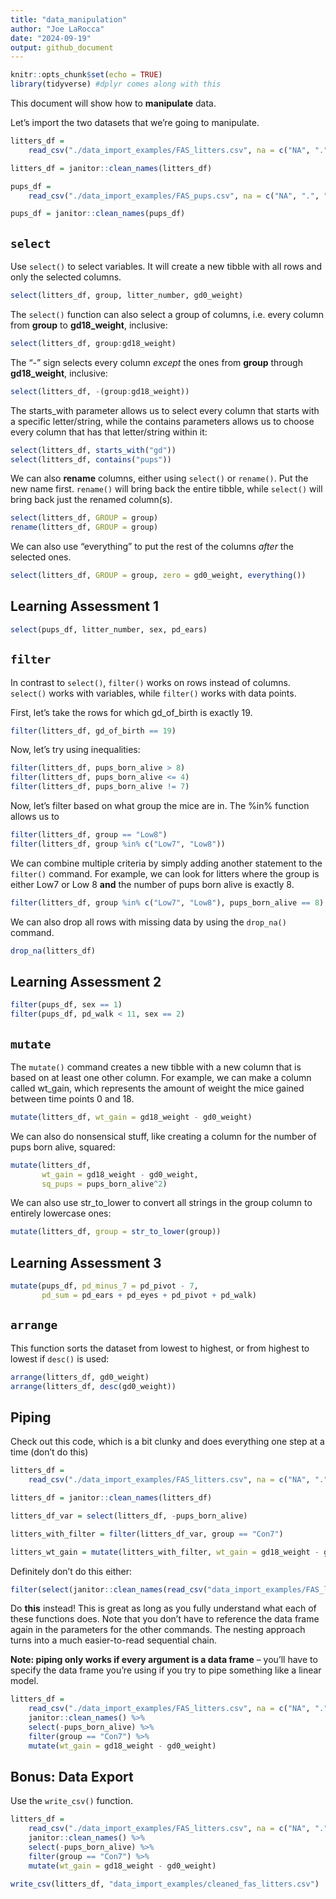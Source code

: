 ```yaml
---
title: "data_manipulation"
author: "Joe LaRocca"
date: "2024-09-19"
output: github_document
---
```


```r
knitr::opts_chunk$set(echo = TRUE)
library(tidyverse) #dplyr comes along with this
```

This document will show how to **manipulate** data.

Let's import the two datasets that we're going to manipulate.

```r

litters_df = 
    read_csv("./data_import_examples/FAS_litters.csv", na = c("NA", ".", ""))

litters_df = janitor::clean_names(litters_df)

pups_df = 
    read_csv("./data_import_examples/FAS_pups.csv", na = c("NA", ".", ""))

pups_df = janitor::clean_names(pups_df)

```
## `select`

Use `select() ` to select variables. It will create a new tibble with all rows and only the selected columns.

```r

select(litters_df, group, litter_number, gd0_weight)

```

The `select()` function can also select a group of columns, i.e. every column from **group** to **gd18_weight**, inclusive:

```r

select(litters_df, group:gd18_weight)

```

The "-" sign selects every column *except* the ones from **group** through **gd18_weight**, inclusive:

```r

select(litters_df, -(group:gd18_weight))

```

The starts_with parameter allows us to select every column that starts with a specific letter/string, while the contains parameters allows us to choose every column that has that letter/string within it:

```r

select(litters_df, starts_with("gd"))
select(litters_df, contains("pups"))

```

We can also **rename** columns, either using `select()` or `rename()`. Put the new name first. `rename()` will bring back the entire tibble, while `select()` will bring back just the renamed column(s).

```r

select(litters_df, GROUP = group)
rename(litters_df, GROUP = group)

```
We can also use "everything" to put the rest of the columns *after* the selected ones.

```r

select(litters_df, GROUP = group, zero = gd0_weight, everything())

```

## Learning Assessment 1

```r

select(pups_df, litter_number, sex, pd_ears)

```


## `filter`

In contrast to `select()`, `filter()` works on rows instead of columns. `select()` works with variables, while `filter()` works with data points. 

First, let's take the rows for which gd_of_birth is exactly 19.

```r

filter(litters_df, gd_of_birth == 19)

```

Now, let's try using inequalities:

```r

filter(litters_df, pups_born_alive > 8)
filter(litters_df, pups_born_alive <= 4)
filter(litters_df, pups_born_alive != 7)

```
Now, let's filter based on what group the mice are in. The \%in\% function allows us to 

```r

filter(litters_df, group == "Low8")
filter(litters_df, group %in% c("Low7", "Low8"))

```
We can combine multiple criteria by simply adding another statement to the `filter()` command. For example, we can look for litters where the group is either Low7 or Low 8 **and** the number of pups born alive is exactly 8.

```r

filter(litters_df, group %in% c("Low7", "Low8"), pups_born_alive == 8)

```

We can also drop all rows with missing data by using the `drop_na()` command.

```r

drop_na(litters_df)

```

## Learning Assessment 2

```r

filter(pups_df, sex == 1)
filter(pups_df, pd_walk < 11, sex == 2)

```


## `mutate`

The `mutate()` command creates a new tibble with a new column that is based on at least one other column. For example, we can make a column called wt_gain, which represents the amount of weight the mice gained between time points 0 and 18.

```r

mutate(litters_df, wt_gain = gd18_weight - gd0_weight)

```

We can also do nonsensical stuff, like creating a column for the number of pups born alive, squared:

```r

mutate(litters_df, 
       wt_gain = gd18_weight - gd0_weight,
       sq_pups = pups_born_alive^2)

```

We can also use str_to_lower to convert all strings in the group column to entirely lowercase ones:

```r

mutate(litters_df, group = str_to_lower(group))

```

## Learning Assessment 3

```r

mutate(pups_df, pd_minus_7 = pd_pivot - 7, 
       pd_sum = pd_ears + pd_eyes + pd_pivot + pd_walk)

```

## `arrange`

This function sorts the dataset from lowest to highest, or from highest to lowest if `desc()` is used:

```r

arrange(litters_df, gd0_weight)
arrange(litters_df, desc(gd0_weight))

```
## Piping

Check out this code, which is a bit clunky and does everything one step at a time (don't do this)

```r

litters_df = 
    read_csv("./data_import_examples/FAS_litters.csv", na = c("NA", ".", ""))

litters_df = janitor::clean_names(litters_df)

litters_df_var = select(litters_df, -pups_born_alive)

litters_with_filter = filter(litters_df_var, group == "Con7")

litters_wt_gain = mutate(litters_with_filter, wt_gain = gd18_weight - gd0_weight)

```
Definitely don't do this either:

```r

filter(select(janitor::clean_names(read_csv("data_import_examples/FAS_litters.csv", na = c("NA", ".", ""))), -pups_born_alive), group == "Con7")

```

Do **this** instead! This is great as long as you fully understand what each of these functions does. Note that you don't have to reference the data frame again in the parameters for the other commands. The nesting approach turns into a much easier-to-read sequential chain.

**Note: piping only works if every argument is a data frame** -- you'll have to specify the data frame you're using if you try to pipe something like a linear model.

```r

litters_df = 
    read_csv("./data_import_examples/FAS_litters.csv", na = c("NA", ".", "")) %>% 
    janitor::clean_names() %>% 
    select(-pups_born_alive) %>% 
    filter(group == "Con7") %>% 
    mutate(wt_gain = gd18_weight - gd0_weight)

```
## Bonus: Data Export

Use the `write_csv()` function.

```r

litters_df = 
    read_csv("./data_import_examples/FAS_litters.csv", na = c("NA", ".", "")) %>% 
    janitor::clean_names() %>% 
    select(-pups_born_alive) %>% 
    filter(group == "Con7") %>% 
    mutate(wt_gain = gd18_weight - gd0_weight)

write_csv(litters_df, "data_import_examples/cleaned_fas_litters.csv")

```

